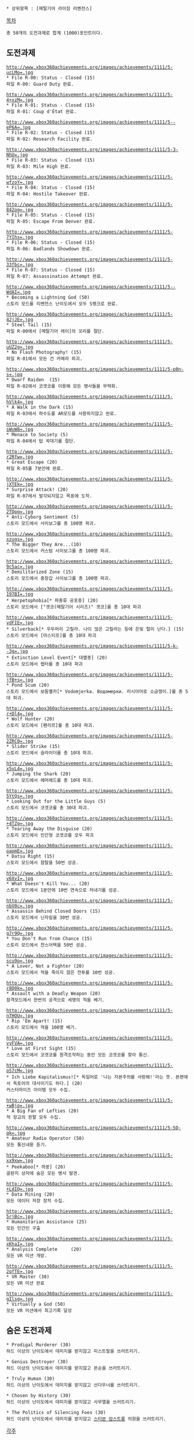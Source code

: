 * 상위항목 : [메탈기어 라이징 리벤전스]

[[목차]]

 총 50개의 도전과제로 합계 (1000)포인트이다.
== 도전과제 ==
 http://www.xbox360achievements.org/images/achievements/1111/5-ucLMo=.jpg
 * File R-00: Status - Closed (15) 
 파일 R-00: Guard Duty 완료.	 

 http://www.xbox360achievements.org/images/achievements/1111/5-4+xzM=.jpg
 * File R-01: Status - Closed (15) 
 파일 R-01: Coup d'État 완료.

 http://www.xbox360achievements.org/images/achievements/1111/5--eP6A=.jpg
 * File R-02: Status - Closed (15) 
 파일 R-02: Research Facility 완료.

 http://www.xbox360achievements.org/images/achievements/1111/5-3-NhU=.jpg
 * File R-03: Status - Closed (15) 
 파일 R-03: Mile High 완료.

 http://www.xbox360achievements.org/images/achievements/1111/5-wfzoY=.jpg
 * File R-04: Status - Closed (15) 
 파일 R-04: Hostile Takeover 완료.

 http://www.xbox360achievements.org/images/achievements/1111/5-842og=.jpg
 * File R-05: Status - Closed (15) 
 파일 R-05: Escape From Denver 완료.

 http://www.xbox360achievements.org/images/achievements/1111/5-7YIhs=.jpg
 * File R-06: Status - Closed (15) 
 파일 R-06: Badlands Showdown 완료.	 

 http://www.xbox360achievements.org/images/achievements/1111/5-33fbc=.jpg
 * File R-07: Status - Closed (15) 
 파일 R-07: Assassination Attempt 완료.

 http://www.xbox360achievements.org/images/achievements/1111/5--WdAI=.jpg
 * Becoming a Lightning God (50) 
 스토리 모드를 리벤전스 난이도에서 모두 S랭크로 완료.

 http://www.xbox360achievements.org/images/achievements/1111/5-42jJE=.jpg
 * Steel Tail (15)
 파일 R-00에서 [메탈기어 레이]의 꼬리를 절단.

 http://www.xbox360achievements.org/images/achievements/1111/5-uUZ2g=.jpg
 * No Flash Photography! (15)
 파일 R-01에서 모든 건 카메라 파괴.	 

 http://www.xbox360achievements.org/images/achievements/1111/5-p0n-s=.jpg
 * Dwarf Raiden	 (15)
 파일 R-02에서 코겟코를 이용해 모든 병사들을 무력화.

 http://www.xbox360achievements.org/images/achievements/1111/5-hVlk4=.jpg
 * A Walk in the Dark (15)
 파일 R-03에서 하수도를 AR모드를 사용하지않고 완료.

 http://www.xbox360achievements.org/images/achievements/1111/5-sWvW8=.jpg
 * Menace to Society (5) 
 파일 R-04에서 탑 꼭대기를 절단.	 

 http://www.xbox360achievements.org/images/achievements/1111/5-r2Rfw=.jpg
 * Great Escape (20)
 파일 R-05를 7분안에 완료. 

 http://www.xbox360achievements.org/images/achievements/1111/5-jXTEk=.jpg
 * Surprise Attack! (20) 
 파일 R-07에서 발각되지않고 목표에 도착.	 

 http://www.xbox360achievements.org/images/achievements/1111/5-2TQpg=.jpg
 * Anti-Cyborg Sentiment (5) 
 스토리 모드에서 사이보그를 총 100명 파괴.

 http://www.xbox360achievements.org/images/achievements/1111/5-xzugs=.jpg
 * The Bigger They Are...(10) 
 스토리 모드에서 커스텀 사이보그를 총 100명 파괴.

 http://www.xbox360achievements.org/images/achievements/1111/5-9c5ac=.jpg
 * Demilitarized Zone (15)
 스토리 모드에서 중장갑 사이보그를 총 100명 파괴.

 http://www.xbox360achievements.org/images/achievements/1111/5-197BI=.jpg
 * Herpetophobia[* 파충류 공포증] (20) 
 스토리 모드에서 ["겟코(메탈기어 시리즈)" 겟코]를 총 10대 파괴

 http://www.xbox360achievements.org/images/achievements/1111/5-ydFIE=.jpg
 * Silverback[* 우두머리 고릴라. 나이 많은 고릴라는 등에 은빛 털이 난다.] (15)
 스토리 모드에서 [마스티프]를 총 10대 파괴

 http://www.xbox360achievements.org/images/achievements/1111/5-k--3g=.jpg
 * Extinction Level Event[* 대멸종] (20) 
 스토리 모드에서 랩터를 총 10대 파괴

 http://www.xbox360achievements.org/images/achievements/1111/5-jfB+s=.jpg
 * Pond Scum (20)
 스토리 모드에서 보돔옐카[* Vodomjerka. Водомерки. 러시아어로 소금쟁이.]를 총 5대 파괴.

 http://www.xbox360achievements.org/images/achievements/1111/5-r+Dl4=.jpg
 * Wolf Hunter (20)
 스토리 모드에서 [펜리르]를 총 10대 파괴.

 http://www.xbox360achievements.org/images/achievements/1111/5-2ZRC0=.jpg
 * Slider Strike (15) 
 스토리 모드에서 슬라이더를 총 10대 파괴.

 http://www.xbox360achievements.org/images/achievements/1111/5-x5vL4=.jpg
 * Jumping the Shark (20) 
 스토리 모드에서 헤머헤드를 총 10대 파괴.

 http://www.xbox360achievements.org/images/achievements/1111/5-5YtQs=.jpg
 * Looking Out for the Little Guys (5) 
 스토리 모드에서 코겟코를 총 30대 파괴.

 http://www.xbox360achievements.org/images/achievements/1111/5-+4TZg=.jpg
 * Tearing Away the Disguise (20) 
 스토리 모드에서 인간형 코겟코를 모두 파괴

 http://www.xbox360achievements.org/images/achievements/1111/5-oapmE=.jpg
 * Datsu Right (15)
 스토리 모드에서 참탈을 50번 성공.

 http://www.xbox360achievements.org/images/achievements/1111/5-v6XvI=.jpg
 * What Doesn't Kill You... (20) 
 스토리 모드에서 1분안에 10번 연속으로 처내기를 성공.

 http://www.xbox360achievements.org/images/achievements/1111/5-nbV0c=.jpg
 * Assassin Behind Closed Doors (15) 
 스토리 모드에서 닌자킬을 30번 성공.

 http://www.xbox360achievements.org/images/achievements/1111/5-g7r9Q=.jpg
 * You Don't Run from Chance (15)
 스토리 모드에서 찬스어택을 50번 성공.

 http://www.xbox360achievements.org/images/achievements/1111/5-scu9o=.jpg
 * A Lover, Not a Fighter (20)
 스토리 모드에서 적을 죽이지 않은 전투를 10번 성공.

 http://www.xbox360achievements.org/images/achievements/1111/5-r8Q0k=.jpg
 * Assault with a Deadly Weapon (20) 
 참격모드에서 한번의 공격으로 세명의 적을 베기.

 http://www.xbox360achievements.org/images/achievements/1111/5-nTHOU=.jpg
 * Rip 'Em Apart! (15)
 스토리 모드에서 적을 100명 베기.

 http://www.xbox360achievements.org/images/achievements/1111/5-vyFVA=.jpg
 * Love at First Sight (15)
 스토리 모드에서 코겟코를 원격조작하는 동안 모든 코겟코를 찾아 통신.

 http://www.xbox360achievements.org/images/achievements/1111/5-oS7cM=.jpg
 * Ich Liebe Kapitalismus![* 독일어로 '나는 자본주의를 사랑해!'라는 뜻. 본편에서 독토어의 대사이기도 하다.] (20) 
 커스터마이즈 아이템 모두 수집.

 http://www.xbox360achievements.org/images/achievements/1111/5-+wBjo=.jpg
 * A Big Fan of Lefties (20) 
 적 장교의 왼팔 모두 수집.

 http://www.xbox360achievements.org/images/achievements/1111/5-5Q-qk=.jpg
 * Amateur Radio Operator (50) 
 모든 통신내용 듣기.

 http://www.xbox360achievements.org/images/achievements/1111/5-xx9xw=.jpg
 * Peekaboo[* 까꿍] (20)
 골판지 상자에 숨은 모든 병사 발견.

 http://www.xbox360achievements.org/images/achievements/1111/5-+LdIQ=.jpg
 * Data Mining (20)
 모든 데이터 저장 장치 수집.

 http://www.xbox360achievements.org/images/achievements/1111/5-5rjBc=.jpg
 * Humanitarian Assistance (25) 
 모든 민간인 구출

 http://www.xbox360achievements.org/images/achievements/1111/5-xKhaI=.jpg
 * Analysis Complete	 (20) 
 모든 VR 미션 개방.

 http://www.xbox360achievements.org/images/achievements/1111/5-2qfTE=.jpg
 * VR Master (30)
 모든 VR 미션 완료

 http://www.xbox360achievements.org/images/achievements/1111/5-gIlsg=.jpg
 * Virtually a God (50)
 모든 VR 미션에서 최고기록 달성

== 숨은 도전과제 ==
 * Prodigal Murderer (30)
 하드 이상의 난이도에서 데미지를 받지않고 미스트랄을 쓰러트리기.

 * Genius Destroyer (30)
 하드 이상의 난이도에서 데미지를 받지않고 몬순을 쓰러트리기.

 * Truly Human (30)
 하드 이상의 난이도에서 데미지를 받지않고 선다우너를 쓰러트리기.

 * Chosen by History (30)
 하드 이상의 난이도에서 데미지를 받지않고 사무엘을 쓰러트리기.

 * The Politics of Silencing Foes (30)
 하드 이상의 난이도에서 데미지를 받지않고 [[스티븐 암스트롱]] 의원을 쓰러트리기.

[[각주]]
